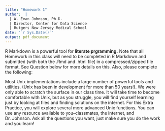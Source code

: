 ```yaml
---
title: "Homework 1"
author:  | 
  | W. Evan Johnson, Ph.D.
  | Director, Center for Data Science
  | Rutgers New Jersey Medical School
date: "`r Sys.Date()`"
output: pdf_document
---
```

\subsection*{R Markdown}
R Markdown is a powerful tool for **literate prgramming.** Note that all Homework in this class will need to be completed in R Markdown and submitted (with both the .Rmd and .html file) in a compressed/zipped file format. See Question \ref{tar} below for more details on this. Also, please complete the following: 

\begin{enumerate}
	\item To gain more practice with R Markdown, recreate the .Rmd file for the example file: "homework1\_html.html" in the homework1 tarball (see below). 
\end{enumerate}

\subsection*{Advanced Unix Tools}
Most Unix implementations include a large number of powerful tools and utilities. (Unix has been in development for more than 50 years!). We were only able to scratch the surface in our class time. It will take time to become comfortable with Unix, but as you struggle, you will find yourself learning just by looking at \texttt{man} files and finding solutions on the internet. For this Extra Practice, you will explore several more advanced Unix functions. You can use any resource available to you--classmates, the internet, and Dr. Johnson. Ask all the questions you want, just make sure you do the work and you learn! 

\begin{enumerate}
	\item  Learn more about tools for downloading files from external servers (e.g., \texttt{scp}, \texttt{ftp}, \texttt{sftp}, \texttt{rsync}), and for to downloading data from webpages (e.g., \texttt{curl}, \texttt{wget}, \texttt{mget}). Use an appropriate function to download the \texttt{homework1.tar.gz} from the homework folder on course GitHub page. Give the code you used to download these data.({\bf Hint:} To download the \texttt{homework1.tar.gz} from GitHub, control/right click on the "View raw" link and copy the location (see image). If you use the URL in the address bar it downloads the .html for the website)
	\begin{center}\includegraphics[width=0.7\textwidth]{homework1_tarball}\end{center}
	\item \label{tar} Learn about the \texttt{tar} function. What is a tarball? How is it different from a .zip file? Download the \texttt{homework1.tar.gz} file from GitHub and unzip the contents, and report that code you used. How effective is the compression for this tarball? After you complete this homework, add your homework files directory and generate a gzipped tarball for all the Homework 1 data plus your answers. Make sure to provide the code you used to generate the tarball for your homework. 
	\item Research the \texttt{chmod} function. Give short explanation of what this function does, its syntax, and examples when you would use it. Practice \texttt{chmod} by changing the permissions on the `TB\_microbiome\_data.txt' file in the Homework 1 directory from the previous questions. Give examples of the code you used and show that the code works (e.g., use \texttt{ls -l}). 
	\item  The \texttt{grep} function is an extremely powerful tool for search (potentially large) files for patterns and strings. One advantage is that you don't have to open the file to conduct a search! Using the internet, find a short tutorial on the basics of \texttt{grep}, and give the code and results for the following tasks: 
		\begin{enumerate}
		\item How many FC receptor genes are present in the 'TB\_nanostring.txt' file? (hint: search for 'FC' in the file)
		\item How many samples (rows) in the 'nanostring\_annotation.txt' do not have a co-morbid condition or other risk factor?(i.e., inverse search -- how many rows {\it do not} have a "Yes")
		\item How many coronavirus genomes are present in the `viral.fasta' file? How many of these are SARS-COV-2?  
		\item How many times does the letter `A' (capital or lowercase) appear in all the files from the homework1 tar file? (i.e., ignore case).
		\item What {\it Staphylococcus} species are present in the `TB\_microbiome\_data.txt' file? (hint: each separate microbe has its own row in the file). Print out the counts for {\it Mycobacterium tuberculosis}. How many {\it Streptococcus} species are present? 
		\end{enumerate}
	\item Learn how to use \texttt{less} to display large text files in the terminal using the \texttt{man} help page. Using the ``OPTIONS" section of the \texttt{man} page, open the `viral.fasta' file to display so that it does not wrap long lines (default), displays line numbers, and opens at the first occurrence of `coronavirus'. Provide the command you used to open the file in this way. Within \texttt{less}, learn and practice how to scroll forward/backward, scroll forward/backward $n$ lines, jump to the middle or end of the file, and search for text in the document. When would it be advantageous to use \texttt{less} over a tool like Microsoft Word? Ask Dr. Johnson why in Unix \texttt{more} is less and \texttt{less} is more :-). 
	\item Open a text file in \texttt{vim} and change the file. How do you move to the beginning/end of a line, insert text, copy and paste, delete text and lines? How do you save your file or exit \texttt{vim} with/without saving your result? What are the advantages and disadvantages of \texttt{vim} versus \texttt{less}? In which scenarios would you use each of these? 
	\item Learn about \texttt{pipes} and \texttt{redirects} in Unix. In which scenarios would you use them, and why are they helpful? describe what the following commands do: 
	\begin{enumerate}
		\item \texttt{ls -l | less}
		\item \texttt{ls -l > directory\_contents.txt}
		\item \texttt{ls -l >> directory\_contents.txt}
		\item \texttt{cat directory\_contents.txt | head -3 | tail -2}
		\item \texttt{ls | grep -c html}
		\item \texttt{ls | wc -l}
		\item \texttt{cat file1.txt file2.txt > file3.txt}
	\end{enumerate}
	You can also us pipes in R! Investigate how to do this and give the code for a great example. 
	\item Learn about another Unix command that we have not discussed. Give a short description of this function, when you would use it, its syntax, and give some examples of its use.
\end{enumerate}

\subsection*{GitHub}
	\begin{enumerate}
		\item Fork the \href{https://github.com/wevanjohnson/my.package}{https://github.com/wevanjohnson/my.package} directory and clone it to your local machine. Then add your name as an author in the DESCRIPTION file local repository and add a multiplication function to the R package (R folder). Then push the changes to your GitHub fork, and send me a pull request with your changes. Note: if password is required to push changes, create a token by going to your profile, selecting developer access settings to make your personal access tokens and inputting that into the password section. 
		\item Clone the \href{https://github.com/wevanjohnson/2024\_Spring\_BDMA}{https://github.com/wevanjohnson/2024\_Spring\_BDMA} repository on your computer. Find something that could be improved (typo? explain somthing better), add files/changes to it, and upload it to GitHub. Send another well-annotated pull request to Dr. Johnson. 
	\end{enumerate}
